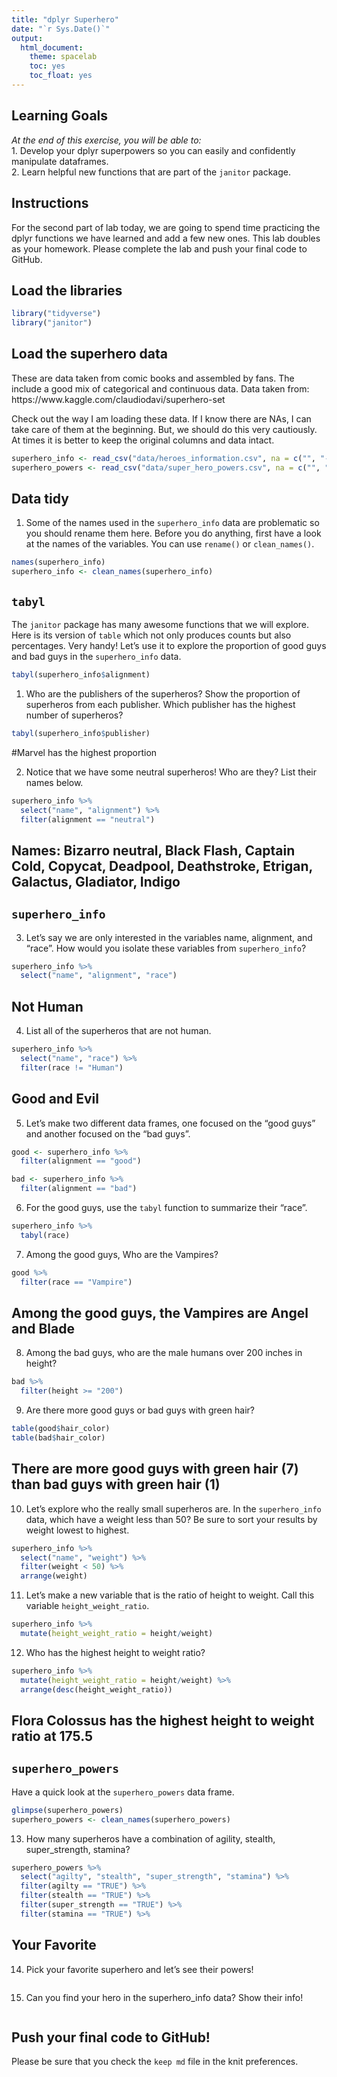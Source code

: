 ```yaml
---
title: "dplyr Superhero"
date: "`r Sys.Date()`"
output:
  html_document:
    theme: spacelab
    toc: yes
    toc_float: yes
---
```


## Learning Goals  
*At the end of this exercise, you will be able to:*    
1. Develop your dplyr superpowers so you can easily and confidently manipulate dataframes.  
2. Learn helpful new functions that are part of the `janitor` package.  

## Instructions
For the second part of lab today, we are going to spend time practicing the dplyr functions we have learned and add a few new ones. This lab doubles as your homework. Please complete the lab and push your final code to GitHub.  

## Load the libraries
```r
library("tidyverse")
library("janitor")
```

## Load the superhero data
These are data taken from comic books and assembled by fans. The include a good mix of categorical and continuous data.  Data taken from: https://www.kaggle.com/claudiodavi/superhero-set  

Check out the way I am loading these data. If I know there are NAs, I can take care of them at the beginning. But, we should do this very cautiously. At times it is better to keep the original columns and data intact.  
```r
superhero_info <- read_csv("data/heroes_information.csv", na = c("", "-99", "-")) #can assign na values in read_csv
superhero_powers <- read_csv("data/super_hero_powers.csv", na = c("", "-99", "-"))
```

## Data tidy
1. Some of the names used in the `superhero_info` data are problematic so you should rename them here. Before you do anything, first have a look at the names of the variables. You can use `rename()` or `clean_names()`.    
```r
names(superhero_info)
superhero_info <- clean_names(superhero_info)
```

## `tabyl`
The `janitor` package has many awesome functions that we will explore. Here is its version of `table` which not only produces counts but also percentages. Very handy! Let's use it to explore the proportion of good guys and bad guys in the `superhero_info` data.  
```r
tabyl(superhero_info$alignment)
```

1. Who are the publishers of the superheros? Show the proportion of superheros from each publisher. Which publisher has the highest number of superheros?  
```r
tabyl(superhero_info$publisher)
```
#Marvel has the highest proportion

2. Notice that we have some neutral superheros! Who are they? List their names below.  
```r
superhero_info %>% 
  select("name", "alignment") %>% 
  filter(alignment == "neutral")
```
## Names: Bizarro	neutral, Black Flash, Captain Cold, Copycat, Deadpool, Deathstroke, Etrigan, Galactus, Gladiator, Indigo

## `superhero_info`
3. Let's say we are only interested in the variables name, alignment, and "race". How would you isolate these variables from `superhero_info`?
```r
superhero_info %>% 
  select("name", "alignment", "race")
```

## Not Human
4. List all of the superheros that are not human.
```r
superhero_info %>% 
  select("name", "race") %>% 
  filter(race != "Human")
```

## Good and Evil
5. Let's make two different data frames, one focused on the "good guys" and another focused on the "bad guys".
```r
good <- superhero_info %>% 
  filter(alignment == "good")

bad <- superhero_info %>% 
  filter(alignment == "bad")
```

6. For the good guys, use the `tabyl` function to summarize their "race".
```r
superhero_info %>% 
  tabyl(race)
```

7. Among the good guys, Who are the Vampires?
```r
good %>% 
  filter(race == "Vampire")
```
## Among the good guys, the Vampires are Angel and Blade

8. Among the bad guys, who are the male humans over 200 inches in height?
```r
bad %>% 
  filter(height >= "200")
```

9. Are there more good guys or bad guys with green hair?  
```r
table(good$hair_color)
table(bad$hair_color)
```
## There are more good guys with green hair (7) than bad guys with green hair (1)

10. Let's explore who the really small superheros are. In the `superhero_info` data, which have a weight less than 50? Be sure to sort your results by weight lowest to highest.  
```r
superhero_info %>% 
  select("name", "weight") %>% 
  filter(weight < 50) %>% 
  arrange(weight)
```

11. Let's make a new variable that is the ratio of height to weight. Call this variable `height_weight_ratio`.    
```r
superhero_info %>% 
  mutate(height_weight_ratio = height/weight)
```

12. Who has the highest height to weight ratio?  
```r
superhero_info %>% 
  mutate(height_weight_ratio = height/weight) %>% 
  arrange(desc(height_weight_ratio))
```
## Flora Colossus has the highest height to weight ratio at 175.5

## `superhero_powers`
Have a quick look at the `superhero_powers` data frame.  
```r
glimpse(superhero_powers)
superhero_powers <- clean_names(superhero_powers)
```

13. How many superheros have a combination of agility, stealth, super_strength, stamina?
```r
superhero_powers %>% 
  select("agilty", "stealth", "super_strength", "stamina") %>% 
  filter(agilty == "TRUE") %>% 
  filter(stealth == "TRUE") %>% 
  filter(super_strength == "TRUE") %>% 
  filter(stamina == "TRUE") %>% 
```

## Your Favorite
14. Pick your favorite superhero and let's see their powers!  
```r

```

15. Can you find your hero in the superhero_info data? Show their info!  
```r

```

## Push your final code to GitHub!
Please be sure that you check the `keep md` file in the knit preferences.  